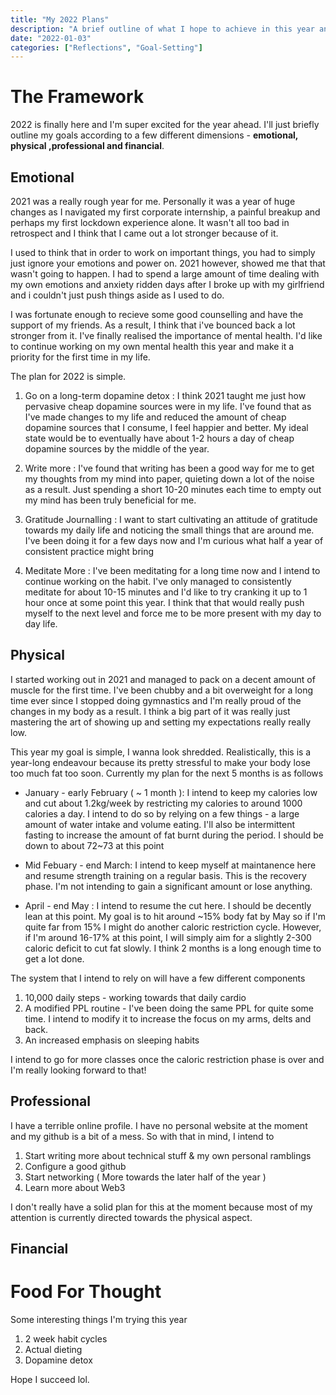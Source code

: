 ```yaml
---
title: "My 2022 Plans"
description: "A brief outline of what I hope to achieve in this year and my plans thus far"
date: "2022-01-03"
categories: ["Reflections", "Goal-Setting"]
---
```


# The Framework

2022 is finally here and I'm super excited for the year ahead. I'll just briefly outline my goals according to a few different dimensions - **emotional, physical ,professional and financial**.

## Emotional

2021 was a really rough year for me. Personally it was a year of huge changes as I navigated my first corporate internship, a painful breakup and perhaps my first lockdown experience alone. It wasn't all too bad in retrospect and I think that I came out a lot stronger because of it.

I used to think that in order to work on important things, you had to simply just ignore your emotions and power on. 2021 however, showed me that that wasn't going to happen. I had to spend a large amount of time dealing with my own emotions and anxiety ridden days after I broke up with my girlfriend and i couldn't just push things aside as I used to do.

I was fortunate enough to recieve some good counselling and have the support of my friends. As a result, I think that i've bounced back a lot stronger from it. I've finally realised the importance of mental health. I'd like to continue working on my own mental health this year and make it a priority for the first time in my life.

The plan for 2022 is simple.

1. Go on a long-term dopamine detox : I think 2021 taught me just how pervasive cheap dopamine sources were in my life. I've found that as I've made changes to my life and reduced the amount of cheap dopamine sources that I consume, I feel happier and better. My ideal state would be to eventually have about 1-2 hours a day of cheap dopamine sources by the middle of the year.

2. Write more : I've found that writing has been a good way for me to get my thoughts from my mind into paper, quieting down a lot of the noise as a result. Just spending a short 10-20 minutes each time to empty out my mind has been truly beneficial for me.

3. Gratitude Journalling : I want to start cultivating an attitude of gratitude towards my daily life and noticing the small things that are around me. I've been doing it for a few days now and I'm curious what half a year of consistent practice might bring

4. Meditate More : I've been meditating for a long time now and I intend to continue working on the habit. I've only managed to consistently meditate for about 10-15 minutes and I'd like to try cranking it up to 1 hour once at some point this year. I think that that would really push myself to the next level and force me to be more present with my day to day life.

## Physical

I started working out in 2021 and managed to pack on a decent amount of muscle for the first time. I've been chubby and a bit overweight for a long time ever since I stopped doing gymnastics and I'm really proud of the changes in my body as a result. I think a big part of it was really just mastering the art of showing up and setting my expectations really really low.

This year my goal is simple, I wanna look shredded. Realistically, this is a year-long endeavour because its pretty stressful to make your body lose too much fat too soon. Currently my plan for the next 5 months is as follows

- January - early February ( ~ 1 month ): I intend to keep my calories low and cut about 1.2kg/week by restricting my calories to around 1000 calories a day. I intend to do so by relying on a few things - a large amount of water intake and volume eating. I'll also be intermittent fasting to increase the amount of fat burnt during the period. I should be down to about 72~73 at this point

- Mid Febuary - end March: I intend to keep myself at maintanence here and resume strength training on a regular basis. This is the recovery phase. I'm not intending to gain a significant amount or lose anything.

- April - end May : I intend to resume the cut here. I should be decently lean at this point. My goal is to hit around ~15% body fat by May so if I'm quite far from 15% I might do another caloric restriction cycle. However, if I'm around 16-17% at this point, I will simply aim for a slightly 2-300 caloric deficit to cut fat slowly. I think 2 months is a long enough time to get a lot done.

The system that I intend to rely on will have a few different components

1. 10,000 daily steps - working towards that daily cardio
2. A modified PPL routine - I've been doing the same PPL for quite some time. I intend to modify it to increase the focus on my arms, delts and back.
3. An increased emphasis on sleeping habits

I intend to go for more classes once the caloric restriction phase is over and I'm really looking forward to that!

## Professional

I have a terrible online profile. I have no personal website at the moment and my github is a bit of a mess. So with that in mind, I intend to

1. Start writing more about technical stuff & my own personal ramblings
2. Configure a good github
3. Start networking ( More towards the later half of the year )
4. Learn more about Web3

I don't really have a solid plan for this at the moment because most of my attention is currently directed towards the physical aspect.

## Financial

# Food For Thought

Some interesting things I'm trying this year

1. 2 week habit cycles
2. Actual dieting
3. Dopamine detox

Hope I succeed lol.

